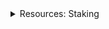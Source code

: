 <div class="stub">
<details><summary>Resources: Staking</summary>

This section is part of a series on the topic of *Staking*.

Docs:
- [Intro to staking on Vega](/concepts/vega-chain/proof-of-stake.md#staking-on-vega)
- [Tutorial: Stake via APIs and smart contracts](/tutorials/staking-tokens.md)

Tools:
- [Associate tokens, nominate validators on the governance dApp ↗](https://governance.vega.xyz/validators)

</details>
</div>